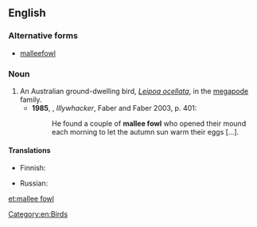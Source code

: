 ==English==
{{wikipedia}}
===Alternative forms===
*[[malleefowl]]

===Noun===
{{en-noun|s|mallee fowl|head=[[mallee]] [[fowl]]}}

# An Australian ground-dwelling bird, ''[[Leipoa ocellata]]'', in the [[megapode]] family.
#*'''1985''', {{w|Peter Carey}}, ''Illywhacker'', Faber and Faber 2003, p. 401:
#*:He found a couple of '''mallee fowl''' who opened their mound each morning to let the autumn sun warm their eggs […].

====Translations====
{{trans-top|''Leipoa ocellata''}}
* Finnish: {{t+|fi|malleekana}}
{{trans-mid}}
* Russian: {{t|ru|гла́зчатая ку́рица|f|sc=Cyrl}}
{{trans-bottom}}

[[Category:en:Birds]]


[[et:mallee fowl]]